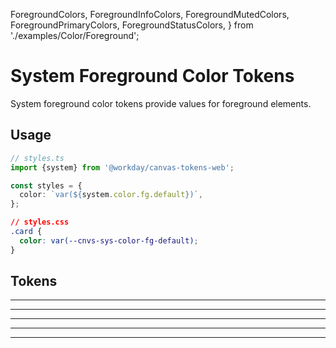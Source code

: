 
  ForegroundColors,
  ForegroundInfoColors,
  ForegroundMutedColors,
  ForegroundPrimaryColors,
  ForegroundStatusColors,
} from './examples/Color/Foreground';

<Meta title="Docs/System Tokens/Color/Foreground" />

<Unstyled>

# System Foreground Color Tokens

System foreground color tokens provide values for foreground elements.

## Usage

```ts
// styles.ts
import {system} from '@workday/canvas-tokens-web';

const styles = {
  color: `var(${system.color.fg.default})`,
};
```

```css
// styles.css
.card {
  color: var(--cnvs-sys-color-fg-default);
}
```

## Tokens

<ForegroundColors />

---

<ForegroundPrimaryColors />

---

<ForegroundInfoColors />

---

<ForegroundMutedColors />

---

<ForegroundStatusColors />

---

</Unstyled>
